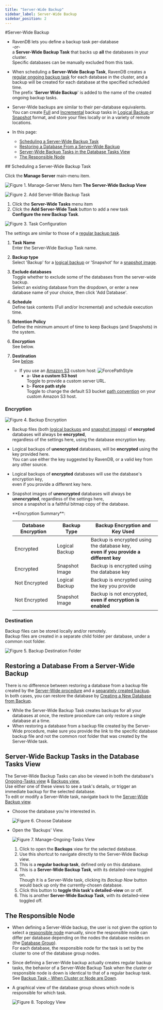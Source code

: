 ```yaml
---
title: "Server-Wide Backup"
sidebar_label: Server-Wide Backup
sidebar_position: 2
---
```



#Server-Wide Backup
<Admonition type="note" title="Note">

* RavenDB lets you define a backup task per-database  
_-or-_  
  a **Server-Wide Backup Task** that backs up **all** the databases in your cluster.  
  Specific databases can be manually excluded from this task.  

* When scheduling a **Server-Wide Backup Task**, RavenDB creates a 
  [regular ongoing backup task](../../studio/database/tasks/backup-task) 
  for each database in the cluster, and a backup will be created for each database at the specified scheduled time.  
  The prefix '**Server Wide Backup**' is added to the name of the created ongoing backup tasks.  

* Server-Wide backups are similar to their per-database equivalents.  
  You can create [Full](../../client-api/operations/maintenance/backup/backup#full-backup) 
  and [Incremental](../../client-api/operations/maintenance/backup/backup#incremental-backup) backup tasks 
  in [Logical Backup ](../../client-api/operations/maintenance/backup/backup#logical-backup) or 
  [Snapshot](../../client-api/operations/maintenance/backup/backup#snapshot) format, and store your 
  files locally or in a variety of remote locations.  

* In this page:  
  * [Scheduling a Server-Wide Backup Task](../../studio/server/server-wide-backup#scheduling-a-server-wide-backup-task)  
  * [Restoring a Database From a Server-Wide Backup](../../studio/server/server-wide-backup#restoring-a-database-from-a-server-wide-backup)  
  * [Server-Wide Backup Tasks in the Database Tasks View](../../studio/server/server-wide-backup#server-wide-backup-tasks-in-the-database-tasks-view)  
  * [The Responsible Node](../../studio/server/server-wide-backup#the-responsible-node)  

</Admonition>
## Scheduling a Server-Wide Backup Task

Click the **Manage Server** main-menu item.  

![Figure 1. Manage-Server Menu Item](./assets/server-wide-backup_01-manage-server.png)
**The Server-Wide Backup View**  

![Figure 2. Add Server-Wide Backup Task](./assets/server-wide-backup_02-new-task.png)

1. Click the **Server-Wide Tasks** menu item  
2. Click the **Add Server-Wide Task** button to add a new task  
**Configure the new Backup Task**.  

![Figure 3. Task Configuration](./assets/server-wide-backup_03-task-configuration.png)

The settings are similar to those of a [regular backup task](../../studio/database/tasks/backup-task#backup-task).  

1. **Task Name**  
   Enter the Server-Wide Backup Task name.  
  
2. **Backup type**  
   Select 'Backup' for a [logical backup](../../client-api/operations/maintenance/backup/backup#logical-backup) 
   or 'Snapshot' for a [snapshot image](../../client-api/operations/maintenance/backup/backup#snapshot).  
  
3. **Exclude databases**  
   Toggle whether to exclude some of the databases from the server-wide backup.  
   Select an existing database from the dropdown, or enter a new database name of your choice, 
   then click 'Add Database'.  

4. **Schedule**  
   Define task contents (Full and/or Incremental) and schedule execution time.  
 
5. **Retention Policy**  
   Define the minimum amount of time to keep Backups (and Snapshots) in the system.  
  
6. **Encryption**  
   See below.  

7. **Destination**  
   See [below](../../studio/server/server-wide-backup#destination).  
   * If you use an [Amazon S3](https://aws.amazon.com/s3/) custom host:
     ![ForcePathStyle](./assets/studio-force-path-style.png)
      * a- **Use a custom S3 host**  
        Toggle to provide a custom server URL.  
      * b- **Force path style**  
        Toggle to change the default S3 bucket [path convention](https://aws.amazon.com/blogs/aws/amazon-s3-path-deprecation-plan-the-rest-of-the-story/) on your custom Amazon S3 host.  


### Encryption

   ![Figure 4. Backup Encryption](./assets/server-wide-backup_04-encryption.png)

   * Backup files (both [logical backups](../../client-api/operations/maintenance/backup/backup#logical-backup) 
     and [snapshot images](../../client-api/operations/maintenance/backup/backup#snapshot)) 
     of **encrypted** databases will always be **encrypted**,  
     regardless of the settings here, using the database encryption key.  
   * Logical backups of **unencrypted** databases, will be **encrypted** using the key provided here.  
     You can use either the key suggested by RavenDB, or a valid key from any other source.  
   * Logical backups of **encrypted** databases will use the database's encryption key,  
     even if you provide a different key here.  
   * Snapshot images of **unencrypted** databases will always be **unencrypted**, regardless of the settings here,  
     since a snapshot is a faithful bitmap copy of the database.  

     <Admonition type="info" title="Info">
      **Encryption Summary**:  
      
      Database Encryption | Backup Type |  Backup Encryption and Key Used  
      ---- | ---- | ----
      Encrypted | Logical Backup | Backup is encrypted using the database key, <br/> **even if you provide a different key**  
      Encrypted | Snapshot Image | Backup is encrypted using the database key  
      Not Encrypted | Logical Backup | Backup is encrypted using the key you provide  
      Not Encrypted | Snapshot Image | Backup is not encrypted, <br/> **even if encryption is enabled**  
      </Admonition>

### Destination  

Backup files can be stored locally and/or remotely.  
Backup files are created in a separate child folder per database, under a common root folder.  

![Figure 5. Backup Destination Folder](./assets/server-wide-backup_05-destination-local.png)



## Restoring a Database From a Server-Wide Backup

There is no difference between restoring a database from a backup file created by the 
[Server-Wide procedure](../../studio/server/server-wide-backup#scheduling-a-server-wide-backup-task) 
and a [separately created backup](../../studio/database/tasks/backup-task#backup-task).  
In both cases, you can restore the database by 
[Creating a New Database from Backup](../../studio/database/create-new-database/from-backup).  

* While the Server-Wide Backup Task creates backups for all your databases at once, 
  the restore procedure can only restore a single database at a time.  
* When restoring a database from a backup file created by the Server-Wide procedure, make sure you provide the 
  link to the specific database backup file and not the common root folder that was created by the Server-Wide task.


## Server-Wide Backup Tasks in the Database Tasks View

The Server-Wide Backup Tasks can also be viewed in both the database's [Ongoing-Tasks view](../../studio/database/tasks/ongoing-tasks/general-info) 
& [Backups view.](../../studio/database/tasks/backup-task)  
Use either one of these views to see a task's details, or trigger an immediate backup for the selected database.  
To edit or modify a Server-Wide task, navigate back to the [Server-Wide Backup view](../../client-api/operations/maintenance/backup/backup#scheduling-a-server-wide-backup-task).  

* Choose the database you're interested in.  

  ![Figure 6. Choose Database](./assets/ongoing-tasks-view_00-choose-database.png)

* Open the 'Backups' View.  

  ![Figure 7. Manage-Ongoing-Tasks View](./assets/ongoing-tasks-view_01.png)

   1. Click to open the **Backups** view for the selected database.  
   2. Use this shortcut to navigate directly to the Server-Wide Backup view.  
   3. This is a **regular backup task**, defined only on this database.  
   4. This is a **Server-Wide Backup Task**, with its detailed-view toggled on.  
      Though it is a Server-Wide task, clicking its *Backup Now* button would back up only the currently-chosen database.  
   5. Click this button to **toggle this task's detailed-view** on or off.  
   6. This is another **Server-Wide Backup Task**, with its detailed-view toggled off.  


## The Responsible Node

* When defining a Server-Wide backup, the user is not given the option to select a 
  [responsible node](../../studio/server/server-wide-backup#the-responsible-node) manually, 
  since the responsible node can differ per database depending on the nodes the database resides on 
  (the [Database Group](../../studio/database/settings/manage-database-group#database-group)).  
  For each database, the responsible node for the task is set by the cluster to one of the database group nodes.

* Since defining a Server-Wide backup actually creates regular backup tasks, 
  the behavior of a Server-Wide Backup Task when the cluster or responsible node is down is identical to that of a regular backup task.  
  See [Backup Task - When Cluster or Node are Down](../../studio/database/tasks/backup-task#backup-task---when-cluster-or-node-are-down).  

* A graphical view of the database group shows which node is responsible for which task.  
  
  ![Figure 8. Topology View](./assets/ongoing-tasks-view_02-topology-view.png)



